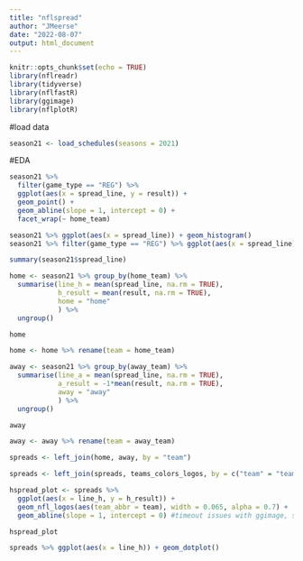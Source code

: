 ```yaml
---
title: "nflspread"
author: "JMeerse"
date: "2022-08-07"
output: html_document
---
```


```r
knitr::opts_chunk$set(echo = TRUE)
library(nflreadr)
library(tidyverse)
library(nflfastR)
library(ggimage)
library(nflplotR)
```

#load data
```r
season21 <- load_schedules(seasons = 2021)
```

#EDA
```r
season21 %>% 
  filter(game_type == "REG") %>%
  ggplot(aes(x = spread_line, y = result)) +
  geom_point() + 
  geom_abline(slope = 1, intercept = 0) +
  facet_wrap(~ home_team)

season21 %>% ggplot(aes(x = spread_line)) + geom_histogram()
season21 %>% filter(game_type == "REG") %>% ggplot(aes(x = spread_line)) + geom_dotplot() + facet_wrap(~ home_team)

summary(season21$spread_line)

home <- season21 %>% group_by(home_team) %>% 
  summarise(line_h = mean(spread_line, na.rm = TRUE),
            h_result = mean(result, na.rm = TRUE),
            home = "home"
            ) %>% 
  ungroup()

home

home <- home %>% rename(team = home_team)

away <- season21 %>% group_by(away_team) %>% 
  summarise(line_a = mean(spread_line, na.rm = TRUE),
            a_result = -1*mean(result, na.rm = TRUE),
            away = "away"
            ) %>% 
  ungroup()

away

away <- away %>% rename(team = away_team)

spreads <- left_join(home, away, by = "team")

spreads <- left_join(spreads, teams_colors_logos, by = c("team" = "team_abbr"))

hspread_plot <- spreads %>% 
  ggplot(aes(x = line_h, y = h_result)) + 
  geom_nfl_logos(aes(team_abbr = team), width = 0.065, alpha = 0.7) +
  geom_abline(slope = 1, intercept = 0) #timeout issues with ggimage, switched to nflplotR and issue went away.

hspread_plot

spreads %>% ggplot(aes(x = line_h)) + geom_dotplot()

```